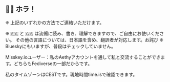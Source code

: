 
## 👋🏿 ホラ！

❈ 上記のいずれかの方法でご連絡いただけます。

❈ 🇪🇸 と 🇬🇧 は流暢に読み、書き、理解できますので、ご自由にお使いください。
<StyledBlockquote blockquoteType={BlockquoteType.Info}>
その他の言語については、日本語を含め、翻訳者が対応します。お詫び
</StyledBlockquote>
❈ <A h="https://bsky.app/profile/di-xiv.bsky.social">Bluesky</A>にもいますが、普段はチェックしていません。

<StyledBlockquote blockquoteType={BlockquoteType.Tip}>
Misskey.ioユーザー：私の<A h="https://aethy.com/@di_xiv">Aethy</A>アカウントを通して私と交流することができます。どちらも<A h="https://ja.wikipedia.org/wiki/Fediverse">Fediverse</A>の一部だからです。
</StyledBlockquote>

私のタイムゾーンはCESTです。現地時間<A h="https://time.is/CEST">time.is</A>で確認できます。
